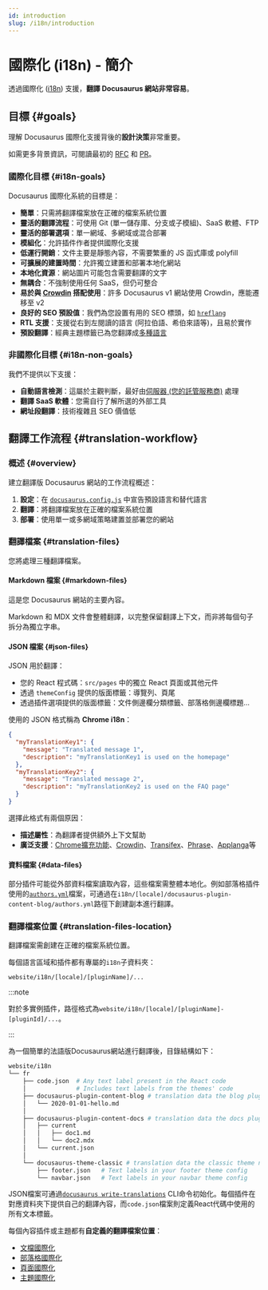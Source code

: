 ```yaml
---
id: introduction
slug: /i18n/introduction
---
```


# 國際化 (i18n) - 簡介

透過國際化 ([i18n](https://en.wikipedia.org/wiki/Internationalization_and_localization)) 支援，**翻譯 Docusaurus 網站非常容易**。

## 目標 {#goals}

理解 Docusaurus 國際化支援背後的**設計決策**非常重要。

如需更多背景資訊，可閱讀最初的 [RFC](https://github.com/facebook/docusaurus/issues/3317) 和 [PR](https://github.com/facebook/docusaurus/pull/3325)。

### 國際化目標 {#i18n-goals}

Docusaurus 國際化系統的目標是：

- **簡單**：只需將翻譯檔案放在正確的檔案系統位置
- **靈活的翻譯流程**：可使用 Git (單一儲存庫、分支或子模組)、SaaS 軟體、FTP
- **靈活的部署選項**：單一網域、多網域或混合部署
- **模組化**：允許插件作者提供國際化支援
- **低運行開銷**：文件主要是靜態內容，不需要繁重的 JS 函式庫或 polyfill
- **可擴展的建置時間**：允許獨立建置和部署本地化網站
- **本地化資源**：網站圖片可能包含需要翻譯的文字
- **無耦合**：不強制使用任何 SaaS，但仍可整合
- **易於與 [Crowdin](https://crowdin.com/) 搭配使用**：許多 Docusaurus v1 網站使用 Crowdin，應能遷移至 v2
- **良好的 SEO 預設值**：我們為您設置有用的 SEO 標頭，如 [`hreflang`](https://developers.google.com/search/docs/advanced/crawling/localized-versions)
- **RTL 支援**：支援從右到左閱讀的語言 (阿拉伯語、希伯來語等)，且易於實作
- **預設翻譯**：經典主題標籤已為您翻譯成[多種語言](https://github.com/facebook/docusaurus/tree/main/packages/docusaurus-theme-translations/locales)

### 非國際化目標 {#i18n-non-goals}

我們不提供以下支援：

- **自動語言檢測**：這屬於主觀判斷，最好由[伺服器 (您的託管服務商)](../deployment.mdx) 處理
- **翻譯 SaaS 軟體**：您需自行了解所選的外部工具
- **網址段翻譯**：技術複雜且 SEO 價值低

## 翻譯工作流程 {#translation-workflow}

### 概述 {#overview}

建立翻譯版 Docusaurus 網站的工作流程概述：

1. **設定**：在 [`docusaurus.config.js`](../api/docusaurus.config.js.mdx#i18n) 中宣告預設語言和替代語言
2. **翻譯**：將翻譯檔案放在正確的檔案系統位置
3. **部署**：使用單一或多網域策略建置並部署您的網站

### 翻譯檔案 {#translation-files}

您將處理三種翻譯檔案。

#### Markdown 檔案 {#markdown-files}

這是您 Docusaurus 網站的主要內容。

Markdown 和 MDX 文件會整體翻譯，以完整保留翻譯上下文，而非將每個句子拆分為獨立字串。

#### JSON 檔案 {#json-files}

JSON 用於翻譯：

- 您的 React 程式碼：`src/pages` 中的獨立 React 頁面或其他元件
- 透過 `themeConfig` 提供的版面標籤：導覽列、頁尾
- 透過插件選項提供的版面標籤：文件側邊欄分類標籤、部落格側邊欄標題...

使用的 JSON 格式稱為 **Chrome i18n**：

```json
{
  "myTranslationKey1": {
    "message": "Translated message 1",
    "description": "myTranslationKey1 is used on the homepage"
  },
  "myTranslationKey2": {
    "message": "Translated message 2",
    "description": "myTranslationKey2 is used on the FAQ page"
  }
}
```

選擇此格式有兩個原因：

- **描述屬性**：為翻譯者提供額外上下文幫助
- **廣泛支援**：[Chrome擴充功能](https://developer.chrome.com/docs/extensions/mv2/i18n-messages/)、[Crowdin](https://support.crowdin.com/file-formats/chrome-json/)、[Transifex](https://docs.transifex.com/formats/chrome-json)、[Phrase](https://help.phrase.com/help/chrome-json-messages)、[Applanga](https://www.applanga.com/docs/formats/chrome_i18n_json)等

#### 資料檔案 {#data-files}

部分插件可能從外部資料檔案讀取內容，這些檔案需整體本地化。例如部落格插件使用的[`authors.yml`](../blog.mdx#global-authors)檔案，可通過在`i18n/[locale]/docusaurus-plugin-content-blog/authors.yml`路徑下創建副本進行翻譯。

### 翻譯檔案位置 {#translation-files-location}

翻譯檔案需創建在正確的檔案系統位置。

每個語言區域和插件都有專屬的`i18n`子資料夾：

```
website/i18n/[locale]/[pluginName]/...
```

:::note

對於多實例插件，路徑格式為`website/i18n/[locale]/[pluginName]-[pluginId]/...`。

:::

為一個簡單的法語版Docusaurus網站進行翻譯後，目錄結構如下：

```bash
website/i18n
└── fr
    ├── code.json  # Any text label present in the React code
    │              # Includes text labels from the themes' code
    ├── docusaurus-plugin-content-blog # translation data the blog plugin needs
    │   └── 2020-01-01-hello.md
    │
    ├── docusaurus-plugin-content-docs # translation data the docs plugin needs
    │   ├── current
    │   │   ├── doc1.md
    │   │   └── doc2.mdx
    │   └── current.json
    │
    └── docusaurus-theme-classic # translation data the classic theme needs
        ├── footer.json   # Text labels in your footer theme config
        └── navbar.json   # Text labels in your navbar theme config
```

JSON檔案可通過[`docusaurus write-translations`](../cli.mdx#docusaurus-write-translations-sitedir) CLI命令初始化。每個插件在對應資料夾下提供自己的翻譯內容，而`code.json`檔案則定義React代碼中使用的所有文本標籤。

每個內容插件或主題都有**自定義的翻譯檔案位置**：

- [文檔國際化](../api/plugins/plugin-content-docs.mdx#i18n)
- [部落格國際化](../api/plugins/plugin-content-blog.mdx#i18n)
- [頁面國際化](../api/plugins/plugin-content-pages.mdx#i18n)
- [主題國際化](../api/themes/theme-configuration.mdx#i18n)
